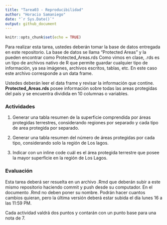 ```yaml
---
title: "Tarea03 - Reproducibilidad"
author: "Horacio Samaniego"
date: "`r Sys.Date()`"
output: github_document
---
```


```r
knitr::opts_chunk$set(echo = TRUE)
```

Para realizar esta tarea, ustedes deberán tomar la base de datos entregada en este repositorio. La base de datos se llama "Protected Areas" y la pueden encontrar como Protected_Areas.rds
Como vimos en clase, .rds es un tipo de archivos nativo de R que permite guardar cualquier tipo de información, ya sea imágenes, archivos escritos, tablas, etc. En este caso este archivo corresponde a un data frame.

Ustedes deberán leer el data frame y revisar la información que contine. **Protected_Areas.rds** posee información sobre todas las areas protegidas del país y se encuentra dividida en 10 columnas o variables.


### Actividades

1. Generar una tabla resumen de la superficie comprendida por áreas protegidas terrestres, considerando regiones por separado y cada tipo de area protegida por separado.

2. Generar una tabla resumen del número de áreas protegidas por cada tipo, considerando solo la región de Los lagos.

3. Indicar con un inline code cuál es el área protegida terrestre que posee la mayor superficie en la región de Los Lagos.


### Evaluación

Esta tarea deberá ser resuelta en un archivo .Rmd que deberán subir a este mismo repositorio haciendo commit y push desde su computador.
En el documento .Rmd no deben poner su nombre.
Podrán hacer cuantos cambios quieran, pero la última versión deberá estar subida el día lunes 16 a las 11:59 PM.

Cada actividad valdrá dos puntos y contarán con un punto base para una nota de 7.

